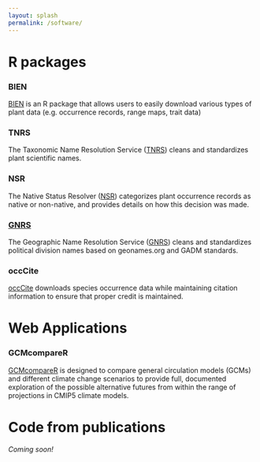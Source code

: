 ```yaml
---
layout: splash
permalink: /software/
---
```



# R packages

### BIEN

[BIEN](https://cran.r-project.org/package=BIEN) is an R package that allows users to easily download various types of plant data (e.g. occurrence records, range maps, trait data)

### TNRS

The Taxonomic Name Resolution Service ([TNRS](https://cran.r-project.org/package=TNRS)) cleans and standardizes plant scientific names.

### NSR

The Native Status Resolver ([NSR](https://cran.r-project.org/package=NSR)) categorizes plant occurrence records as native or non-native, and provides details on how this decision was made.

### <a href = "https://cran.r-project.org/package=GNRS">GNRS</a>

The Geographic Name Resolution Service ([GNRS](https://cran.r-project.org/package=GNRS)) cleans and standardizes political division names based on geonames.org and GADM standards.

### occCite

[occCite](https://cran.r-project.org/package=occCite) downloads species occurrence data while maintaining citation information to ensure that proper credit is maintained.

# Web Applications

### GCMcompareR

[GCMcompareR](https://ecoinformatica.net/GCMcompareR.html) is designed to compare general circulation models (GCMs) and different climate change scenarios to provide full, documented exploration of the possible alternative futures from within the range of projections in CMIP5 climate models.

# Code from publications
*Coming soon!*
